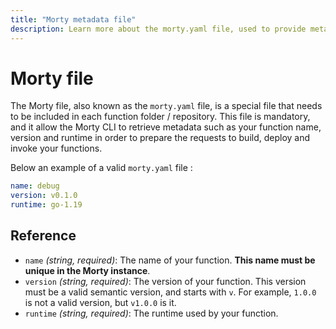 ```yaml
---
title: "Morty metadata file"
description: Learn more about the morty.yaml file, used to provide metadata to Morty for your functions.
---
```


# Morty file

The Morty file, also known as the `morty.yaml` file, is a special file that needs to be included in each function folder / repository. This file is mandatory, and it allow the Morty CLI to retrieve metadata such as your function name, version and runtime in order to prepare the requests to build, deploy and invoke your functions.

Below an example of a valid `morty.yaml` file :

```yaml
name: debug
version: v0.1.0
runtime: go-1.19
```

## Reference

- `name` _(string, required)_: The name of your function. **This name must be unique in the Morty instance**.
- `version` _(string, required)_: The version of your function. This version must be a valid semantic version, and starts with `v`. For example, `1.0.0` is not a valid version, but `v1.0.0` is it.
- `runtime` _(string, required)_: The runtime used by your function.
